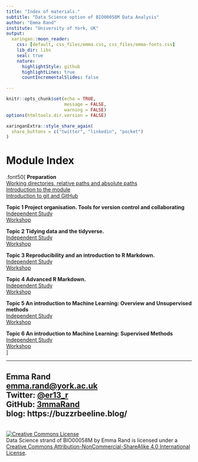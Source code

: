 ```yaml
---
title: "Index of materials."
subtitle: "Data Science option of BIO00058M Data Analysis"
author: "Emma Rand"
institute: "University of York, UK"
output:
  xaringan::moon_reader:
    css: [default, css_files/emma.css, css_files/emma-fonts.css]
    lib_dir: libs
    seal: true
    nature:
      highlightStyle: github
      highlightLines: true
      countIncrementalSlides: false

---
```

```r
knitr::opts_chunk$set(echo = TRUE, 
                      message = FALSE,	
                      warning = FALSE)
options(htmltools.dir.version = FALSE)
```

```r
xaringanExtra::style_share_again(
  share_buttons = c("twitter", "linkedin", "pocket")
)
```

# Module Index
.font50[
**Preparation**  
[Working directories, relative paths and absolute paths](slides/00_working_dir_and_paths.html)  
[Introduction to the module](slides/00_intro_to_module.html)  
[Introduction to git and GitHub](slides/00_intro_to_git_and_github.html)  

**Topic 1 Project organisation. Tools for version control and collaborating**  
[Independent Study](slides/00_working_dir_and_paths.html)  
[Workshop](workshops/)  

**Topic 2 Tidying data and the tidyverse.**  
[Independent Study](slides/)  
[Workshop](workshops/)  

**Topic 3 Reproducibility and an introduction to R Markdown.**  
[Independent Study](slides/)  
[Workshop](workshops/)  

**Topic 4 Advanced R Markdown.**  
[Independent Study](slides/)  
[Workshop](workshops/)  

**Topic 5 An introduction to Machine Learning: Overview and Unsupervised methods**  
[Independent Study](slides/)  
[Workshop](workshops/)  

**Topic 6 An introduction to Machine Learning: Supervised Methods**  
[Independent Study](slides/)  
[Workshop](workshops/)  
]

---


## Emma Rand <br> [emma.rand@york.ac.uk](mailto:emma.rand@york.ac.uk) <br> Twitter: [@er13_r](https://twitter.com/er13_r) <br> GitHub: [3mmaRand](https://github.com/3mmaRand)  <br> blog: https://buzzrbeeline.blog/
<br>
<a rel="license" href="http://creativecommons.org/licenses/by-nc-sa/4.0/"><img alt="Creative Commons License" style="border-width:0" src="https://i.creativecommons.org/l/by-nc-sa/4.0/88x31.png" /></a><br /><span xmlns:dct="http://purl.org/dc/terms/" property="dct:title">Data Science strand of BIO00058M</span> by <span xmlns:cc="http://creativecommons.org/ns#" property="cc:attributionName">Emma Rand</span> is licensed under a <a rel="license" href="http://creativecommons.org/licenses/by-nc-sa/4.0/">Creative Commons Attribution-NonCommercial-ShareAlike 4.0 International License</a>.

